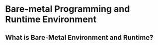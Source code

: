 # Bare-metal Programming and Runtime Environment {#sec-bare-metal}

## What is Bare-Metal Environment and Runtime?
